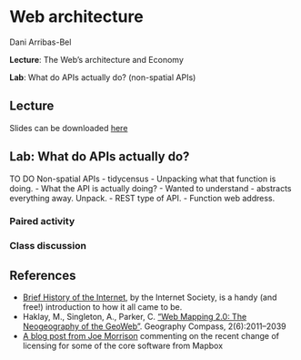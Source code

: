 # Web architecture

Dani Arribas-Bel

**Lecture**: The Web's architecture and Economy

**Lab**: What do APIs actually do? (non-spatial APIs)

## Lecture

Slides can be downloaded [here](https://github.com/GDSL-UL/wma/raw/main/pdf/lecture_02.pdf)

## Lab: What do APIs actually do?

TO DO Non-spatial APIs - tidycensus - Unpacking what that function is doing. - What the API is actually doing? - Wanted to understand - abstracts everything away. Unpack. - REST type of API. - Function web address.

### Paired activity

### Class discussion

## References

-   [Brief History of the Internet](https://www.internetsociety.org/resources/doc/2017/brief-history-internet/), by the Internet Society, is a handy (and free!) introduction to how it all came to be.
-   Haklay, M., Singleton, A., Parker, C. ["Web Mapping 2.0: The Neogeography of the GeoWeb"](https://compass.onlinelibrary.wiley.com/doi/abs/10.1111/j.1749-8198.2008.00167.x). Geography Compass, 2(6):2011--2039
-   [A blog post from Joe Morrison](https://joemorrison.medium.com/death-of-an-open-source-business-model-62bc227a7e9b) commenting on the recent change of licensing for some of the core software from Mapbox
